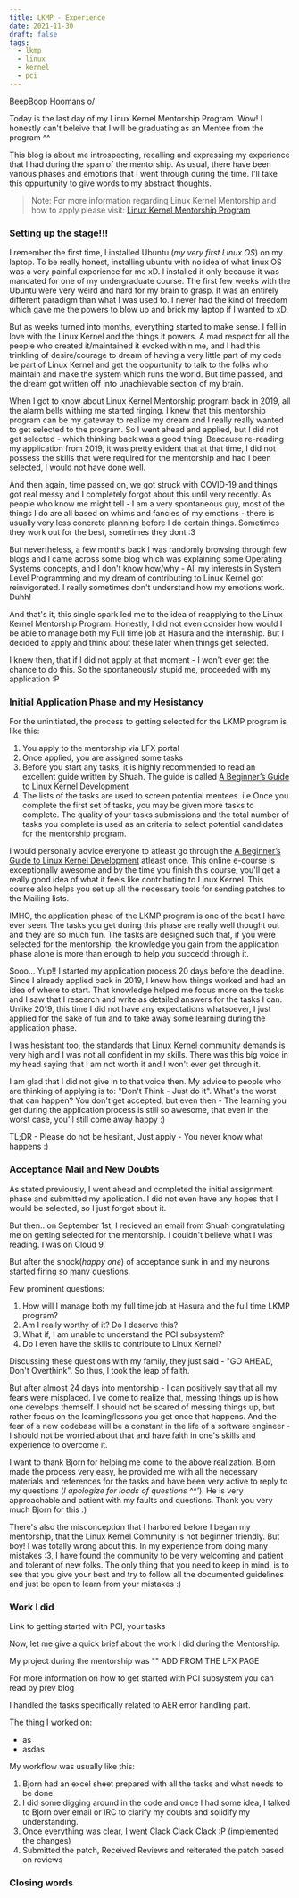 ```yaml
---
title: LKMP - Experience
date: 2021-11-30
draft: false
tags:
  - lkmp
  - linux
  - kernel
  - pci
---
```


BeepBoop Hoomans o/

Today is the last day of my Linux Kernel Mentorship Program. Wow! I honestly
can't beleive that I will be graduating as an Mentee from the program ^^

This blog is about me introspecting, recalling and expressing my experience that
I had during the span of the mentorship. As usual, there have been various
phases and emotions that I went through during the time. I'll take this
oppurtunity to give words to my abstract thoughts.

> Note: For more information regarding Linux Kernel Mentorship and how to apply
> please visit: [Linux Kernel Mentorship Program](https://wiki.linuxfoundation.org/lkmp)


### Setting up the stage!!!

I remember the first time, I installed Ubuntu (_my very first Linux OS_) on my
laptop. To be really honest, installing ubuntu with no idea of what linux OS was
a very painful experience for me xD. I installed it only because it was mandated for
one of my undergraduate course.  The first few weeks with the Ubuntu were very
weird and hard for my brain to grasp. It was an entirely different paradigm than
what I was used to. I never had the kind of freedom which gave me the
powers to blow up and brick my laptop if I wanted to xD.

But as weeks turned into months, everything started to make sense. I fell in
love with the Linux Kernel and the things it powers. A mad respect for all the
people who created it/maintained it evoked within me, and I had this trinkling of
desire/courage to dream of having a very little part of my code be part of Linux
Kernel and get the oppurtunity to talk to the folks who maintain and make the
system which runs the world. But time passed, and the dream got written off into
unachievable section of my brain.

When I got to know about Linux Kernel Mentorship program back in 2019, all the
alarm bells withing me started ringing. I knew that this mentorship program can
be my gateway to realize my dream and I really really wanted to get selected to
the program. So I went ahead and applied, but I did not get selected - which
thinking back was a good thing. Beacause re-reading my application from 2019, it
was pretty evident that at that time, I did not possess the skills that were
required for the mentorship and had I been selected, I would not have done well.

And then again, time passed on, we got struck with COVID-19 and things got real
messy and I completely forgot about this until very recently. As people who know
me might tell - I am a very spontaneous guy, most of the things I do are all
based on whims and fancies of my emotions - there is usually very less concrete
planning before I do certain things. Sometimes they work out for the best,
sometimes they dont :3

But nevertheless, a few months back I was randomly browsing through few blogs
and I came across some blog which was explaining some Operating Systems
concepts, and I don't know how/why - All my interests in System Level
Programming and my dream of contributing to Linux Kernel got reinvigorated. I
really sometimes don't understand how my emotions work. Duhh!

And that's it, this single spark led me to the idea of reapplying to the Linux
Kernel Mentorship Program. Honestly, I did not even consider how would I be able
to manage both my Full time job at Hasura and the internship. But I decided to
apply and think about these later when things get selected.

I knew then, that if I did not apply at that moment - I won't ever get the
chance to do this. So the spontaneously stupid me, proceeded with my
application :P

### Initial Application Phase and my Hesistancy

For the uninitiated, the process to getting selected for the LKMP program is
like this:

1. You apply to the mentorship via LFX portal
2. Once applied, you are assigned some tasks
3. Before you start any tasks, it is highly recommended to read an excellent
guide written by Shuah. The guide is called 
[A Beginner’s Guide to Linux Kernel Development](https://training.linuxfoundation.org/training/a-beginners-guide-to-linux-kernel-development-lfc103/)
4. The lists of the tasks are used to screen potential mentees. i.e Once you
complete the first set of tasks, you may be given more tasks to complete. The
quality of your tasks submissions and the total number of tasks you complete is
used as an criteria to select potential candidates for the mentorship program.

I would personally advice everyone to atleast go through the 
[A Beginner’s Guide to Linux Kernel Development](https://training.linuxfoundation.org/training/a-beginners-guide-to-linux-kernel-development-lfc103/)
atleast once. This online e-course is exceptionally awesome and by the time you
finish this course, you'll get a really good idea of what it feels like
contributing to Linux Kernel. This course also helps you set up all the
necessary tools for sending patches to the Mailing lists.

IMHO, the application phase of the LKMP program is one of the best I have ever
seen. The tasks you get during this phase are really well thought out and they
are so much fun. The tasks are designed such that, if you were selected for the
mentorship, the knowledge you gain from the application phase alone is more than
enough to help you succedd through it.

Sooo... Yup!! I started my application process 20 days before the deadline.
Since I already applied back in 2019, I knew how things worked and had an idea
of where to start. That knowledge helped me focus more on the tasks and I saw
that I research and write as detailed answers for the tasks I can. Unlike 2019,
this time I did not have any expectations whatsoever, I just applied for the
sake of fun and to take away some learning during the application phase.

I was hesistant too, the standards that Linux Kernel community demands is very
high and I was not all confident in my skills. There was this big voice in my
head saying that I am not worth it and I won't ever get through it.

I am glad that I did not give in to that voice then. My advice to people who are
thinking of applying is to: "Don't Think - Just do it". What's the worst that
can happen? You don't get accepted, but even then - The learning you get during
the application process is still so awesome, that even in the worst case, you'll
still come away happy :)

TL;DR - Please do not be hesitant, Just apply - You never know what happens :)

### Acceptance Mail and New Doubts

As stated previously, I went ahead and completed the initial assignment phase
and submitted my application. I did not even have any hopes that I would be
selected, so I just forgot about it.

But then.. on September 1st, I recieved an email from Shuah congratulating me on
getting selected for the mentorship. I couldn't believe what I was reading. I
was on Cloud 9.

But after the shock(_happy one_) of acceptance sunk in and my neurons started
firing so many questions. 

Few prominent questions:

1. How will I manage both my full time job at Hasura and the full time LKMP
program?
2. Am I really worthy of it? Do I deserve this?
3. What if, I am unable to understand the PCI subsystem?
4. Do I even have the skills to contribute to Linux Kernel?

Discussing these questions with my family, they just said - "GO AHEAD, Don't
Overthink". So thus, I took the leap of faith.

But after almost 24 days into mentorship - I can positively say
that all my fears were misplaced. I've come to realize that, messing
things up is how one develops themself. I should not be scared of
messing things up, but rather focus on the learning/lessons you get once
that happens. And the fear of a new codebase will be a constant in the
life of a software engineer - I should not be worried about that and
have faith in one's skills and experience to overcome it.

I want to thank Bjorn for helping me come to the above realization.
Bjorn made the process very easy, he provided me with all the necessary
materials and references for the tasks and have been very active to
reply to my questions (_I apologize for loads of questions ^^'_). He
is very approachable and patient with my faults and questions. Thank you
very much Bjorn for this :)

There's also the misconception that I harbored before I began my mentorship,
that the Linux Kernel Community is not beginner friendly. But boy! I was totally
wrong about this. In my experience from doing many mistakes :3, I have found the
community to be very welcoming and patient and tolerant of new folks. The only
thing that you need to keep in mind, is to see that you give your best and try
to follow all the documented guidelines and just be open to learn from your
mistakes :)

### Work I did

Link to getting started with PCI, your tasks

Now, let me give a quick brief about the work I did during the Mentorship.

My project during the mentorship was "" ADD FROM THE LFX PAGE

For more information on how to get started with PCI subsystem you can read by
prev blog []()

I handled the tasks specifically related to AER error handling part. 

The thing I worked on:
 - as
 - asdas

My workflow was usually like this:

1. Bjorn had an excel sheet prepared with all the tasks and what needs to be
done.
2. I did some digging around in the code and once I had some idea, I talked to
Bjorn over email or IRC to clarify my doubts and solidify my understanding.
3. Once everything was clear, I went Clack Clack Clack :P (implemented the
changes)
4. Submitted the patch, Received Reviews and reiterated the patch based on
reviews



### Closing words
